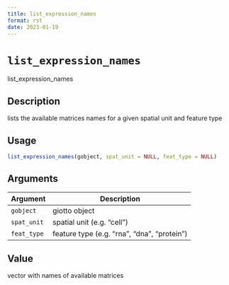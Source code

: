```yaml
--- 
title: list_expression_names 
format: rst 
date: 2023-01-19 
--- 
```

# `list_expression_names`

list_expression_names


## Description

lists the available matrices names for a given spatial unit and feature type


## Usage

```r
list_expression_names(gobject, spat_unit = NULL, feat_type = NULL)
```


## Arguments

Argument      |Description
------------- |----------------
`gobject`     |     giotto object
`spat_unit`     |     spatial unit (e.g. "cell")
`feat_type`     |     feature type (e.g. "rna", "dna", "protein")


## Value

vector with names of available matrices



